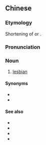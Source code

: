 ==Chinese==
{{zh-forms}}

===Etymology===
Shortening of {{zh-l|女同性戀|nǚtóngxìngliàn}} or {{zh-l|女同志|nǚtóngzhì}}.

===Pronunciation===
{{zh-pron
|m=nǚtóng
|c=neoi5 tung4
|cat=n
}}

===Noun===
{{zh-noun}}

# [[lesbian]]

====Synonyms====
* {{zh-l|拉拉}}
* {{zh-l|女同性戀|nǚtóngxìngliàn}}

====See also====
* {{zh-l|耽美}}
* {{zh-l|斷背}}
* {{zh-l|男同}}
* {{zh-l|同性戀}}